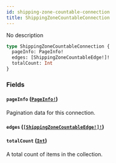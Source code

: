 ```yaml
---
id: shipping-zone-countable-connection
title: ShippingZoneCountableConnection
---
```


No description

```graphql
type ShippingZoneCountableConnection {
  pageInfo: PageInfo!
  edges: [ShippingZoneCountableEdge!]!
  totalCount: Int
}
```

### Fields

#### `pageInfo` ([`PageInfo!`](/docs/developer/api-reference/objects/page-info))

Pagination data for this connection.

#### `edges` ([`[ShippingZoneCountableEdge!]!`](/docs/developer/api-reference/objects/shipping-zone-countable-edge))

#### `totalCount` ([`Int`](/docs/developer/api-reference/scalars/int))

A total count of items in the collection.
